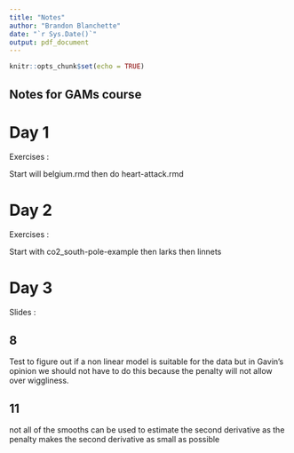 ```yaml
---
title: "Notes"
author: "Brandon Blanchette"
date: "`r Sys.Date()`"
output: pdf_document
---
```


```r
knitr::opts_chunk$set(echo = TRUE)
```

## Notes for GAMs course

# Day 1

Exercises : 

Start will belgium.rmd then do heart-attack.rmd



# Day 2 

Exercises :

Start with co2_south-pole-example then larks then linnets

# Day 3

Slides : 

## 8
Test to figure out if a non linear model is suitable for the data but in Gavin's opinion we should not have to do this because the penalty will not allow over wiggliness.

## 11
not all of the smooths can be used to estimate the second derivative as the penalty makes the second derivative as small as possible



